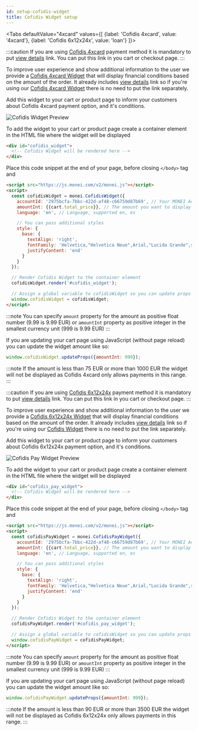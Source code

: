 ```yaml
---
id: setup-cofidis-widget
title: Cofidis Widget setup
---
```



<Tabs
  defaultValue="4xcard"
  values={[
    {label: 'Cofidis 4xcard', value: '4xcard'},
    {label: 'Cofidis 6x12x24x', value: 'loan'}
  ]}>

<TabItem value="4xcard">

:::caution
If you are using [Cofidis 4xcard](../payment-methods/cofidis.mdx) payment method it is mandatory to put [view details](https://monei.com/cofidis/) link. You can put this link in you cart or checkout page.
:::

To improve user experience and show additional information to the user we provide a [Cofidis 4xcard Widget](monei-js/reference.md#cofidiswidget-component) that will display financial conditions based on the amount of the order. It already includes [view details](https://monei.com/cofidis/) link so if you're using our [Cofidis 4xcard Widget](monei-js/reference.md#cofidiswidget-component) there is no need to put the link separately.

Add this widget to your cart or product page to inform your customers about Cofidis 4xcard payment option, and it's conditions.

![Cofidis Widget Preview](/img/cofidis-widget-preview.png)

To add the widget to your cart or product page create a container element in the HTML file where the widget will be displayed

```html
<div id="cofidis_widget">
  <!-- Cofidis Widget will be rendered here -->
</div>
```

Place this code snippet at the end of your page, before closing `</body>` tag and

```html
<script src="https://js.monei.com/v2/monei.js"></script>
<script>
  const cofidisWidget = monei.CofidisWidget({
    accountId: '2975bcfa-7bbc-422d-af48-c66759d87b69', // Your MONEI Account ID
    amountInt: {{cart.total_price}}, // The amount you want to display in cents
    language: 'en', // Language, supported en, es

    // You can pass additional styles
    style: {
      base: {
        textAlign: 'right',
        fontFamily: 'Helvetica,"Helvetica Neue",Arial,"Lucida Grande",sans-serif',
        justifyContent: 'end'
      }
    }
  });

  // Render Cofidis Widget to the container element
  cofidisWidget.render('#cofidis_widget');

  // Assign a global variable to cofidisWidget so you can update props later
  window.cofidisWidget = cofidisWidget;
</script>
```

:::note
You can specify `amount` property for the amount as positive float number (9.99 is 9.99 EUR) or `amountInt` property as positive integer in the smallest currency unit (999 is 9.99 EUR)
:::

If you are updating your cart page using JavaScript (without page reload) you can update the widget amount like so:

```javascript
window.cofidisWidget.updateProps({amountInt: 999});
```

:::note
If the amount is less than 75 EUR or more than 1000 EUR the widget will not be displayed as Cofidis 4xcard only allows payments in this range.
:::

</TabItem>
<TabItem value="loan">

:::caution
If you are using [Cofidis 6x12x24x](../payment-methods/cofidis-pay.mdx) payment method it is mandatory to put [view details](https://monei.com/es/cofidis-pay/) link. You can put this link in you cart or checkout page.
:::

To improve user experience and show additional information to the user we provide a [Cofidis 6x12x24x Widget](monei-js/reference.md#cofidiswidget-component) that will display financial conditions based on the amount of the order. It already includes [view details](https://monei.com/es/cofidis-pay/) link so if you're using our [Cofidis Widget](monei-js/reference.md#cofidispaywidget-component) there is no need to put the link separately.

Add this widget to your cart or product page to inform your customers about Cofidis 6x12x24x payment option, and it's conditions.

![Cofidis Pay Widget Preview](/img/cofidis-pay-widget-preview.png)

To add the widget to your cart or product page create a container element in the HTML file where the widget will be displayed

```html
<div id="cofidis_pay_widget">
  <!-- Cofidis Widget will be rendered here -->
</div>
```

Place this code snippet at the end of your page, before closing `</body>` tag and

```html
<script src="https://js.monei.com/v2/monei.js"></script>
<script>
  const cofidisPayWidget = monei.CofidisPayWidget({
    accountId: '2975bcfa-7bbc-422d-af48-c66759d87b69', // Your MONEI Account ID
    amountInt: {{cart.total_price}}, // The amount you want to display in cents
    language: 'en', // Language, supported en, es

    // You can pass additional styles
    style: {
      base: {
        textAlign: 'right',
        fontFamily: 'Helvetica,"Helvetica Neue",Arial,"Lucida Grande",sans-serif',
        justifyContent: 'end'
      }
    }
  });

  // Render Cofidis Widget to the container element
  cofidisPayWidget.render('#cofidis_pay_widget');

  // Assign a global variable to cofidisWidget so you can update props later
  window.cofidisPayWidget = cofidisPayWidget;
</script>
```

:::note
You can specify `amount` property for the amount as positive float number (9.99 is 9.99 EUR) or `amountInt` property as positive integer in the smallest currency unit (999 is 9.99 EUR)
:::

If you are updating your cart page using JavaScript (without page reload) you can update the widget amount like so:

```javascript
window.cofidisPayWidget.updateProps({amountInt: 999});
```

:::note
If the amount is less than 90 EUR or more than 3500 EUR the widget will not be displayed as Cofidis 6x12x24x only allows payments in this range.
:::

</TabItem>
</Tabs>
